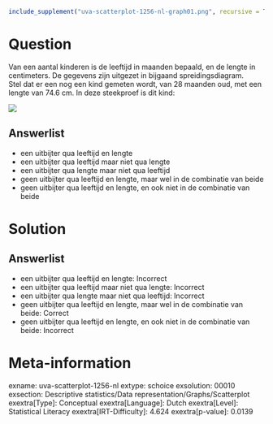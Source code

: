 ```r
include_supplement("uva-scatterplot-1256-nl-graph01.png", recursive = TRUE)
```

Question
========

Van een aantal kinderen is de leeftijd in maanden bepaald, en de lengte
in centimeters. De gegevens zijn uitgezet in bijgaand
spreidingsdiagram.\
Stel dat er een nog een kind gemeten wordt, van 28 maanden oud, met een
lengte van 74.6 cm. In deze steekproef is dit kind:

![](uva-scatterplot-1256-nl-graph01.png)

Answerlist
----------

* een uitbijter qua leeftijd en lengte
* een uitbijter qua leeftijd maar niet qua lengte
* een uitbijter qua lengte maar niet qua leeftijd
* geen uitbijter qua leeftijd en lengte, maar wel in de combinatie van beide
* geen uitbijter qua leeftijd en lengte, en ook niet in de combinatie van beide

Solution
========

Answerlist
----------

* een uitbijter qua leeftijd en lengte: Incorrect
* een uitbijter qua leeftijd maar niet qua lengte: Incorrect
* een uitbijter qua lengte maar niet qua leeftijd: Incorrect
* geen uitbijter qua leeftijd en lengte, maar wel in de combinatie van beide: Correct
* geen uitbijter qua leeftijd en lengte, en ook niet in de combinatie van beide: Incorrect

Meta-information
================
exname: uva-scatterplot-1256-nl
extype: schoice
exsolution: 00010
exsection: Descriptive statistics/Data representation/Graphs/Scatterplot
exextra[Type]: Conceptual
exextra[Language]: Dutch
exextra[Level]: Statistical Literacy
exextra[IRT-Difficulty]: 4.624
exextra[p-value]: 0.0139
